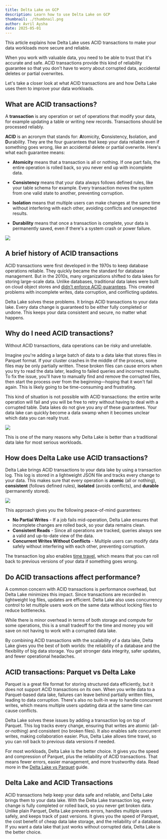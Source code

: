 ```yaml
---
title: Delta Lake on GCP
description: Learn how to use Delta Lake on GCP
thumbnail: ./thumbnail.png
author: Avril Aysha
date: 2025-05-01
---
```


This article explains how Delta Lake uses ACID transactions to make your data workloads more secure and reliable.

When you work with valuable data, you need to be able to trust that it's accurate and safe. ACID transactions provide this kind of reliability guarantee so that you don't have to worry about corrupted data, accidental deletes or partial overwrites.

Let's take a closer look at what ACID transactions are and how Delta Lake uses them to improve your data workloads.

## What are ACID transactions?

A **transaction** is any operation or set of operations that modify your data, for example updating a table or writing new records. Transactions should be processed reliably.

**ACID** is an acronym that stands for: **A**tomicity, **C**onsistency, **I**solation, and **D**urability. They are the four guarantees that keep your data reliable even if something goes wrong, like an accidental delete or partial overwrite. Here's what each guarantee means:

- **Atomicity** means that a transaction is all or nothing. If one part fails, the entire operation is rolled back, so you never end up with incomplete data.

- **Consistency** means that your data always follows defined rules, like your table schema for example. Every transaction moves the system from one valid state to another, preventing corruption.

- **Isolation** means that multiple users can make changes at the same time without interfering with each other, avoiding conflicts and unexpected results.

- **Durability** means that once a transaction is complete, your data is permanently saved, even if there's a system crash or power failure.

![](image1.png)

## A brief history of ACID transactions

ACID transactions were first developed in the 1970s to keep database operations reliable. They quickly became the standard for database management. But in the 2010s, many organizations shifted to data lakes for storing large-scale data. Unlike databases, traditional data lakes were built on cloud object stores and [didn't enforce ACID guarantees](https://delta.io/blog/delta-lake-vs-data-lake/). This created problems with incomplete writes, data corruption, and conflicting updates.

Delta Lake solves these problems. It brings ACID transactions to your data lake. Every data change is guaranteed to be either fully completed or undone. This keeps your data consistent and secure, no matter what happens.

## Why do I need ACID transactions?

Without ACID transactions, data operations can be risky and unreliable.

Imagine you're adding a large batch of data to a data lake that stores files in Parquet format. If your cluster crashes in the middle of the process, some files may be only partially written. These broken files can cause errors when you try to read the data later, leading to failed queries and incorrect results. To fix the issue, you'll have to manually find and remove the corrupted files, then start the process over from the beginning—hoping that it won't fail again. This is likely going to be time-consuming and frustrating.

This kind of situation is not possible with ACID transactions: the entire write operation will fail and you will be free to retry without having to deal with a corrupted table. Data lakes do not give you any of these guarantees. Your data lake can quickly become a data swamp when it becomes unclear which data you can really trust.

![](image2.gif)

This is one of the many reasons why Delta Lake is better than a traditional data lake for most serious workloads.

## How does Delta Lake use ACID transactions?

Delta Lake brings ACID transactions to your data lake by using a transaction log. This log is stored in a lightweight JSON file and tracks every change to your data. This makes sure that every operation is **atomic** (all or nothing), **consistent** (follows defined rules), **isolated** (avoids conflicts), and **durable** (permanently stored).

![](image3.png)

This approach gives you the following peace-of-mind guarantees:

- **No Partial Writes** - If a job fails mid-operation, Delta Lake ensures that incomplete changes are rolled back, so your data remains clean.
- **Consistent Reads** - Since all operations are tracked, queries always see a valid and up-to-date view of the data.
- **Concurrent Writes Without Conflicts** - Multiple users can modify data safely without interfering with each other, preventing corruption.

The transaction log also enables [time travel](https://delta.io/blog/2023-02-01-delta-lake-time-travel/), which means that you can roll back to previous versions of your data if something goes wrong.

## Do ACID transactions affect performance?

A common concern with ACID transactions is performance overhead, but Delta Lake minimizes this impact. Since transactions are recorded in lightweight log files, updates are efficient. Delta Lake also uses concurrency control to let multiple users work on the same data without locking files to reduce bottlenecks.

While there is minor overhead in terms of both storage and compute for some operations, this is a small tradeoff for the time and money you will save on not having to work with a corrupted data lake.

By combining ACID transactions with the scalability of a data lake, Delta Lake gives you the best of both worlds: the reliability of a database and the flexibility of big data storage. You get stronger data integrity, safer updates, and fewer operational headaches.

## ACID transactions: Parquet vs Delta Lake

Parquet is a great file format for storing structured data efficiently, but it does not support ACID transactions on its own. When you write data to a Parquet-based data lake, failures can leave behind partially written files, leading to data corruption. There's also no built-in way to handle concurrent writes, which means multiple users updating data at the same time can cause conflicts.

Delta Lake solves these issues by adding a transaction log on top of Parquet. This log tracks every change, ensuring that writes are atomic (all-or-nothing) and consistent (no broken files). It also enables safe concurrent writes, making collaboration easier. Plus, Delta Lake allows time travel, so you can roll back to previous data versions if needed.

For most workloads, Delta Lake is the better choice. It gives you the speed and compression of Parquet, plus the reliability of ACID transactions. That means fewer errors, easier management, and more trustworthy data. Read more in the [Delta Lake vs Parquet](https://delta.io/blog/delta-lake-vs-parquet-comparison) guide.

## Delta Lake and ACID Transactions

ACID transactions help keep your data safe and reliable, and Delta Lake brings them to your data lake. With the Delta Lake transaction log, every change is fully completed or rolled back, so you never get broken data. Unlike plain Parquet, Delta Lake prevents errors, handles multiple users safely, and keeps track of past versions. It gives you the speed of Parquet, the cost benefit of cheap data lake storage, and the reliability of a database. If you want a data lake that just works without corrupted data, Delta Lake is the better choice.
